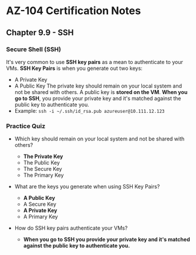 # AZ-104 Certification Notes
## Chapter 9.9 - SSH

### Secure Shell (SSH)
It's very common to use **SSH key pairs** as a mean to authenticate to your VMs. **SSH Key Pairs** is when you generate out two keys:
* A Private Key
* A Public Key
The private key should remain on your local system and not be shared with others. A public key is **stored on the VM**. **When you go to SSH**, you provide your private key and it's matched against the public key to authenticate you.
* Example: `ssh -i ~/.ssh/id_rsa.pub azureuser@10.111.12.123`

### Practice Quiz
* Which key should remain on your local system and not be shared with others?
	* **The Private Key**
	* The Public Key
	* The Secure Key
	* The Primary Key
* What are the keys you generate when using SSH Key Pairs?
	* **A Public Key**
	* A Secure Key
	* **A Private Key**
	* A Primary Key

* How do SSH key pairs authenticate your VMs?
	* **When you go to SSH you provide your private key and it's matched against the public key to authenticate you.**